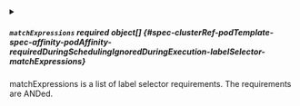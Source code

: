 

<PartialMatchLabels />



<details className="config-field" data-expandable="true">
<summary>

##### `matchExpressions` <span className="config-field-required" data-required="false">required</span> <span className="config-field-type">object[]</span> <span className="config-field-default"></span> <span className="config-field-enum"></span> {#spec-clusterRef-podTemplate-spec-affinity-podAffinity-requiredDuringSchedulingIgnoredDuringExecution-labelSelector-matchExpressions}

matchExpressions is a list of label selector requirements. The requirements are ANDed.

</summary>

<PartialMatchExpressionsreference />


</details>
